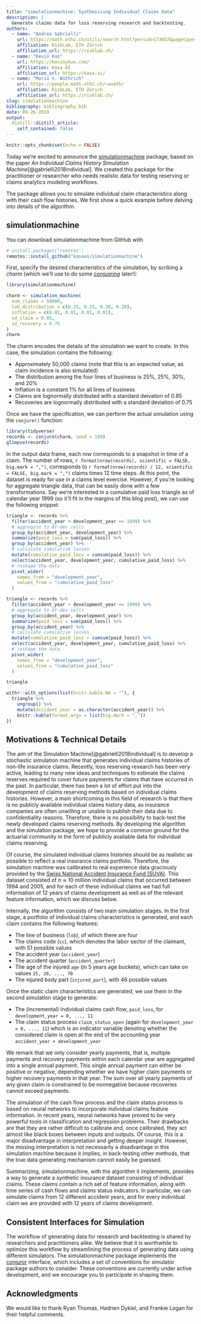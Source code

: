 ```yaml
---
title: "simulationmachine: Synthesizing Individual Claims Data"
description: |
  Generate claims data for loss reserving research and backtesting.
authors:
  - name: "Andrea Gabrielli"
    url: https://math.ethz.ch/utils/search.html?persid=173657&pagetype=people
    affiliation: RiskLab, ETH Zürich
    affiliation_url: https://risklab.ch/
  - name: "Kevin Kuo"
    url: https://kevinykuo.com/
    affiliation: Kasa AI
    affiliation_url: https://kasa.ai/
  - name: "Mario V. Wüthrich"
    url: https://people.math.ethz.ch/~wueth/
    affiliation: RiskLab, ETH Zürich
    affiliation_url: https://risklab.ch/
slug: simulationmachine
bibliography: bibliography.bib
date: 09-26-2019
output:
  distill::distill_article:
    self_contained: false
---
```


```r
knitr::opts_chunk$set(echo = FALSE)
```

Today we're excited to announce the [simulationmachine](https://github.com/kasaai/simulationmachine) package, based on the paper *An Individual Claims History Simulation Machine*[@gabrielli2018individual]. We created this package for the practitioner or researcher who needs realistic data for testing reserving or claims analytics modeling workflows.

The package allows you to simulate individual claim characteristics along with their cash flow histories. We first show a quick example before delving into details of the algorithm.

## simulationmachine

You can download simulationmachine from GitHub with

```r
# install.packages("remotes")
remotes::install_github("kasaai/simulationmachine")
```

First, specify the desired characteristics of the simulation, by scribing a *charm* (which we'll use to do some [*conjuoring*](https://conjuror.kasa.ai) later!):

```r
library(simulationmachine)

charm <- simulation_machine(
  num_claims = 50000, 
  lob_distribution = c(0.25, 0.25, 0.30, 0.20), 
  inflation = c(0.01, 0.01, 0.01, 0.01), 
  sd_claim = 0.85, 
  sd_recovery = 0.75
)
charm
```

The charm encodes the details of the simulation we want to create. In this case, the simulation contains the following:

- Approximately 50,000 claims (note that this is an expected value, as claim incidence is also simulated)
- The distribution among the four lines of business is 25%, 25%, 30%, and 20%
- Inflation is a constant 1% for all lines of business
- Claims are lognormally distributed with a standard deivation of 0.85
- Recoveries are lognormally distributed with a standard deviation of 0.75

Once we have the specification, we can perform the actual simulation using the `conjure()` function:

```r
library(tidyverse)
records <- conjure(charm, seed = 100)
glimpse(records)
```

In the output data frame, each row corresponds to a snapshot in time of a claim. The number of rows, `r format(nrow(records), scientific = FALSE, big.mark = ",")`, corresponds to `r format(nrow(records) / 12, scientific = FALSE, big.mark = ",")` claims times 12 time steps. At this point, the dataset is ready for use in a claims level exercise. However, if you're looking for aggregate triangle data, that can be easily done with a few transformations. Say we're interested in a cumulative paid loss triangle as of calendar year 1999 (so it'll fit in the margins of this blog post), we can use the following snippet:

```r
triangle <- records %>% 
  filter(accident_year + development_year <= 1999) %>% 
  # aggregate to AY-dev cells
  group_by(accident_year, development_year) %>% 
  summarize(paid_loss = sum(paid_loss)) %>% 
  group_by(accident_year) %>% 
  # calculate cumulative losses
  mutate(cumulative_paid_loss = cumsum(paid_loss)) %>% 
  select(accident_year, development_year, cumulative_paid_loss) %>% 
  # reshape the data
  pivot_wider(
    names_from = "development_year", 
    values_from = "cumulative_paid_loss"
  )
```
```r
triangle <- records %>% 
  filter(accident_year + development_year <= 1999) %>% 
  # aggregate to AY-dev cells
  group_by(accident_year, development_year) %>% 
  summarize(paid_loss = sum(paid_loss)) %>% 
  group_by(accident_year) %>% 
  # calculate cumulative losses
  mutate(cumulative_paid_loss = cumsum(paid_loss)) %>% 
  select(accident_year, development_year, cumulative_paid_loss) %>% 
  # reshape the data
  pivot_wider(
    names_from = "development_year", 
    values_from = "cumulative_paid_loss"
  )

triangle
```

```r
withr::with_options(list(knitr.kable.NA = ""), {
  triangle %>% 
    ungroup() %>% 
    mutate(accident_year = as.character(accident_year)) %>% 
    knitr::kable(format.args = list(big.mark = ","))
})

```

## Motivations & Technical Details

The aim of the Simulation Machine[@gabrielli2018individual] is to develop a stochastic simulation machine that generates individual claims histories of non-life insurance claims. Recently, loss reserving research has been very active, leading to many new ideas and techniques to estimate the claims reserves required to cover future payments for claims that have occurred in the past. In particular, there has been a lot of effort put into the development of claims reserving methods based on individual claims histories. However, a main shortcoming in this field of research is that there is no publicly available individual claims history data, as insurance companies are often unwilling or unable to publish their data due to confidentiality reasons. Therefore, there is no possibility to back-test the newly developed claims reserving methods. By developing the algorithm and the simulation package, we hope to provide a common ground for the actuarial community in the form of publicly available data for individual claims reserving.

Of course, the simulated individual claims histories should be as realistic as possible to reflect a real insurance claims portfolio. Therefore, the simulation machine was calibrated to real experience data graciously provided by the [Swiss National Accident Insurance Fund (SUVA)](https://www.suva.ch/en?lang=en). This dataset consisted of $n \approx 10$ million individual claims that occurred between 1994 and 2005, and for each of these individual claims we had full information of 12 years of claims development as well as of the relevant feature information, which we discuss below.

Internally, the algorithm consists of two main simulation stages. In the first stage, a portfolio of individual claims characteristics is generated, and each claim contains the following features:

- The line of business (`lob`), of which there are four
- The claims code (`cc`), which denotes the labor sector of the claimant, with 51 possible values
- The accident year (`accident_year`)
- The accident quarter (`accident_quarter`)
- The age of the injured `age` (in 5 years age buckets), which can take on values `15, 20, ..., 70`
- The injured body part (`injured_part`), with 46 possible values

<!-- Note that for the labels $\{1, \dots, 53\}$ and $\{1, \dots, 99\}$ of the two features claims code and injured body part we have gaps, that is, in total we can simulate from 51 different claims codes and from 46 different injured body parts. -->

Once the static claim characteristics are generated, we use them in the second simulation stage to generate:

- The (incremental) individual claims cash flow, `paid_loss`, for `development_year = 0, ..., 11`
- The claim status process `claim_status_open` (again for  `development_year = 0, ..., 11`) which is an indicator variable denoting whether the considered claim is open at the end of the accounting year `accident_year + development_year`

We remark that we only consider yearly payments, that is, multiple payments and recovery payments within each calendar year are aggregated into a single annual payment. This single annual payment can either be positive or negative, depending whether we have higher claim payments or higher recovery payments in that year. The sum over all yearly payments of any given claim is constrained to be nonnegative because recoveries cannot exceed payments.

The simulation of the cash flow process and the claim status process is based on neural networks to incorporate individual claims feature information. In recent years, neural networks have proved to be very powerful tools in classification and regression problems. Their drawbacks are that they are rather difficult to calibrate and, once calibrated, they act almost like black boxes between inputs and outputs. Of course, this is a major disadvantage in interpretation and getting deeper insight. However, the missing interpretation is not necessarily a  disadvantage in this simulation machine because it implies, in back-testing other methods, that the true data generating mechanism cannot easily be guessed.

Summarizing, simulationmachine, with the algorithm it implements, provides a way to generate a synthetic insurance dataset consisting of individual claims. These claims contain a rich set of feature information, along with time series of cash flows and claims status indicators. In particular, we can simulate claims from 12 different accident years, and for every individual claim we are provided with 12 years of claims development.

## Consistent Interfaces for Simulation

The workflow of generating data for research and backtesting is shared by researchers and practitioners alike. We believe that it is worthwhile to optimize this workflow by streamlining the process of generating data using different simulators. The simulationmachine package implements the [conjuror](https://conjuror.kasa.ai/) interface, which includes a set of conventions for simulator package authors to consider. These conventions are currently under active development, and we encourage you to participate in shaping them.

## Acknowledgments {.appendix}

We would like to thank Ryan Thomas, Hadrien Dykiel, and Frankie Logan for their helpful comments.